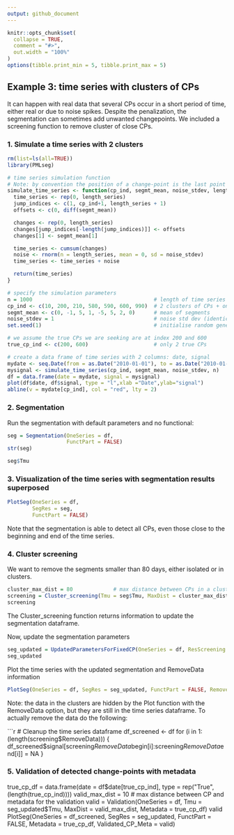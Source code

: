 ```yaml
---
output: github_document
---
```


<!-- Example3.md is generated from Example3.Rmd. Please edit that file -->

```r
knitr::opts_chunk$set(
  collapse = TRUE,
  comment = "#>",
  out.width = "100%"
)
options(tibble.print_min = 5, tibble.print_max = 5)
```

## Example 3: time series with clusters of CPs

It can happen with real data that several CPs occur in a short period of time, either real or due to noise spikes.
Despite the penalization, the segmentation can sometimes add unwanted changepoints.
We included a screening function to remove cluster of close CPs.

### 1. Simulate a time series with 2 clusters

```r
rm(list=ls(all=TRUE))
library(PMLseg)

# time series simulation function
# Note: by convention the position of a change-point is the last point in the segment
simulate_time_series <- function(cp_ind, segmt_mean, noise_stdev, length_series) {
  time_series <- rep(0, length_series)
  jump_indices <- c(1, cp_ind+1, length_series + 1)
  offsets <- c(0, diff(segmt_mean))

  changes <- rep(0, length_series)
  changes[jump_indices[-length(jump_indices)]] <- offsets
  changes[1] <- segmt_mean[1]

  time_series <- cumsum(changes)
  noise <- rnorm(n = length_series, mean = 0, sd = noise_stdev)
  time_series <- time_series + noise

  return(time_series)
}

# specify the simulation parameters
n = 1000                                       # length of time series
cp_ind <- c(10, 200, 210, 580, 590, 600, 990)  # 2 clusters of CPs + one short segment at the begining and one at the end => 7 CPs
segmt_mean <- c(0, -1, 5, 1, -5, 5, 2, 0)      # mean of segments
noise_stdev = 1                                # noise std dev (identical for all months)
set.seed(1)                                    # initialise random generator

# we assume the true CPs we are seeking are at index 200 and 600
true_cp_ind <- c(200, 600)                     # only 2 true CPs 

# create a data frame of time series with 2 columns: date, signal
mydate <- seq.Date(from = as.Date("2010-01-01"), to = as.Date("2010-01-01")+(n-1), by = "day")
mysignal <- simulate_time_series(cp_ind, segmt_mean, noise_stdev, n)
df = data.frame(date = mydate, signal = mysignal)
plot(df$date, df$signal, type = "l",xlab ="Date",ylab="signal")
abline(v = mydate[cp_ind], col = "red", lty = 2)
```

### 2. Segmentation

Run the segmentation with default parameters and no functional:

```r
seg = Segmentation(OneSeries = df, 
                   FunctPart = FALSE)
str(seg)

seg$Tmu
```

### 3. Visualization of the time series with segmentation results superposed

```r
PlotSeg(OneSeries = df, 
        SegRes = seg, 
        FunctPart = FALSE)
```

Note that the segmentation is able to detect all CPs, even those close to the beginning and end of the time series.

### 4. Cluster screening 

We want to remove the segments smaller than 80 days, either isolated or in clusters.

```r
cluster_max_dist = 80             # max distance between CPs in a cluster
screening = Cluster_screening(Tmu = seg$Tmu, MaxDist = cluster_max_dist)
screening
```
The Cluster_screening function returns information to update the segmentation dataframe.

Now, update the segmentation parameters

```r
seg_updated = UpdatedParametersForFixedCP(OneSeries = df, ResScreening = screening, FunctPart=FALSE)
seg_updated
```

Plot the time series with the updated segmentation and RemoveData information

```r
PlotSeg(OneSeries = df, SegRes = seg_updated, FunctPart = FALSE, RemoveData = screening$RemoveData)
```

Note: the data in the clusters are hidden by the Plot function with the RemoveData option, but they are still in the time series dataframe. To actually remove the data do the following:

```r
# Cleanup the time series dataframe
df_screened <- df
for (i in 1:(length(screening$RemoveData))) {
    df_screened$signal[screening$RemoveData$begin[i]:screening$RemoveData$end[i]] = NA
}

### 5. Validation of detected change-points with metadata
true_cp_df = data.frame(date = df$date[true_cp_ind], type = rep("True", (length(true_cp_ind))))
valid_max_dist = 10               # max distance between CP and metadata for the validation
valid = Validation(OneSeries = df, Tmu = seg_updated$Tmu, MaxDist = valid_max_dist, Metadata = true_cp_df)
valid
PlotSeg(OneSeries = df_screened, SegRes = seg_updated, FunctPart = FALSE, Metadata = true_cp_df, Validated_CP_Meta = valid)
